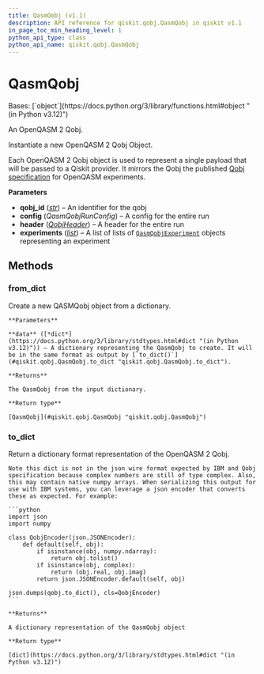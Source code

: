 ```yaml
---
title: QasmQobj (v1.1)
description: API reference for qiskit.qobj.QasmQobj in qiskit v1.1
in_page_toc_min_heading_level: 1
python_api_type: class
python_api_name: qiskit.qobj.QasmQobj
---
```


# QasmQobj

<Class id="qiskit.qobj.QasmQobj" isDedicatedPage={true} github="https://github.com/Qiskit/qiskit/tree/stable/1.1/qiskit/qobj/qasm_qobj.py#L543-L656" signature="qiskit.qobj.QasmQobj(qobj_id=None, config=None, experiments=None, header=None)" modifiers="class">
  Bases: [`object`](https://docs.python.org/3/library/functions.html#object "(in Python v3.12)")

  An OpenQASM 2 Qobj.

  Instantiate a new OpenQASM 2 Qobj Object.

  Each OpenQASM 2 Qobj object is used to represent a single payload that will be passed to a Qiskit provider. It mirrors the Qobj the published [Qobj specification](https://arxiv.org/abs/1809.03452) for OpenQASM experiments.

  **Parameters**

  *   **qobj\_id** ([*str*](https://docs.python.org/3/library/stdtypes.html#str "(in Python v3.12)")) – An identifier for the qobj
  *   **config** (*QasmQobjRunConfig*) – A config for the entire run
  *   **header** ([*QobjHeader*](qiskit.qobj.QobjHeader "qiskit.qobj.QobjHeader")) – A header for the entire run
  *   **experiments** ([*list*](https://docs.python.org/3/library/stdtypes.html#list "(in Python v3.12)")) – A list of lists of [`QasmQobjExperiment`](qiskit.qobj.QasmQobjExperiment "qiskit.qobj.QasmQobjExperiment") objects representing an experiment

  ## Methods

  ### from\_dict

  <Function id="qiskit.qobj.QasmQobj.from_dict" github="https://github.com/Qiskit/qiskit/tree/stable/1.1/qiskit/qobj/qasm_qobj.py#L627-L650" signature="from_dict(data)" modifiers="classmethod">
    Create a new QASMQobj object from a dictionary.

    **Parameters**

    **data** ([*dict*](https://docs.python.org/3/library/stdtypes.html#dict "(in Python v3.12)")) – A dictionary representing the QasmQobj to create. It will be in the same format as output by [`to_dict()`](#qiskit.qobj.QasmQobj.to_dict "qiskit.qobj.QasmQobj.to_dict").

    **Returns**

    The QasmQobj from the input dictionary.

    **Return type**

    [QasmQobj](#qiskit.qobj.QasmQobj "qiskit.qobj.QasmQobj")
  </Function>

  ### to\_dict

  <Function id="qiskit.qobj.QasmQobj.to_dict" github="https://github.com/Qiskit/qiskit/tree/stable/1.1/qiskit/qobj/qasm_qobj.py#L590-L625" signature="to_dict()">
    Return a dictionary format representation of the OpenQASM 2 Qobj.

    Note this dict is not in the json wire format expected by IBM and Qobj specification because complex numbers are still of type complex. Also, this may contain native numpy arrays. When serializing this output for use with IBM systems, you can leverage a json encoder that converts these as expected. For example:

    ```python
    import json
    import numpy

    class QobjEncoder(json.JSONEncoder):
        def default(self, obj):
            if isinstance(obj, numpy.ndarray):
                return obj.tolist()
            if isinstance(obj, complex):
                return (obj.real, obj.imag)
            return json.JSONEncoder.default(self, obj)

    json.dumps(qobj.to_dict(), cls=QobjEncoder)
    ```

    **Returns**

    A dictionary representation of the QasmQobj object

    **Return type**

    [dict](https://docs.python.org/3/library/stdtypes.html#dict "(in Python v3.12)")
  </Function>
</Class>

